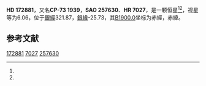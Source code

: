 {{Starbox begin
| name = HD 172881
}}
{{Starbox observe
| epoch = [[J2000.0|J2000.0]]
| constell = {{星座名待查}}<ref name=SIMBAD>{{cite web
 | url=http://simbad.u-strasbg.fr/simbad/sim-id?Ident=HR+7027
 | title=Pulsating variable Star
 | publisher=Centre de Données astronomiques de Strasbourg
 | work=SIMBAD
 | accessdate=2012-07-13
 | archive-date=2016-03-19
 | archive-url=https://web.archive.org/web/20160319070747/http://simbad.u-strasbg.fr/simbad/sim-id?Ident=HR+7027
 | dead-url=no
 }}</ref><ref name=DATA>{{cite web
 | url=http://vizier.u-strasbg.fr/viz-bin/VizieR-5?-out.add=.&-source=5050&-corr=PK=HR&-out.max=9999&HR=7027
 | title=VizieR Detailed Page
 | accessdate=2012-07-13
 | archive-date=2016-03-04
 | archive-url=https://web.archive.org/web/20160304232809/http://vizier.u-strasbg.fr/viz-bin/VizieR-5?-out.add=.&-source=5050&-corr=PK=HR&-out.max=9999&HR=7027
 | dead-url=no
 }}</ref>
| 星官 = 
| ra = {{RA|18|49|43.5}}<ref name=SIMBAD /><ref name=DATA />
| dec = {{DEC|-72|59|41}}<ref name=SIMBAD /><ref name=DATA />
| appmag_v = 6.06<ref name=SIMBAD /><ref name=DATA />
}}
{{Starbox character
| class = B9.5IV-V<ref name=SIMBAD /><ref name=DATA />
| b-v = 0<ref name=SIMBAD /><ref name=DATA />
| u-b = -0.09<ref name=SIMBAD /><ref name=DATA />
| r-i = <ref name=SIMBAD /><ref name=DATA />
| variable = 
}}
{{Starbox astrometry
| radial_v = -0.09
| prop_mo_ra = 3
| parallax = 
| p_error = 
}}
{{Starbox catalog
| names =CP-73 1939，[[SAO星表|SAO]] 257630，[[HD星表|HD]] 172881，[[HR星表|HR]] 7027}}
{{Starbox reference |Simbad=HR+7027}}
{{Starbox end}}

'''HD 172881'''，又名'''CP-73 1939'''，'''SAO 257630'''、'''HR 7027'''，是一颗恒星<ref name=SIMBAD /><ref name=DATA />，视星等为6.06，位于[[銀道座標系|銀經]]321.87，[[銀道座標系|銀緯]]-25.73，其[[B1900.0|B1900.0]]坐标为赤經{{RA|18|37|25.5}}，赤緯{{DEC|-73|-25.73|2}}。

== 参考文献 ==
{{reflist}}

{{star-stub}}

[[Category:HD和HDE天體|172881]]
[[Category:HR天體|7027]]
[[Category:SAO天體|257630]]